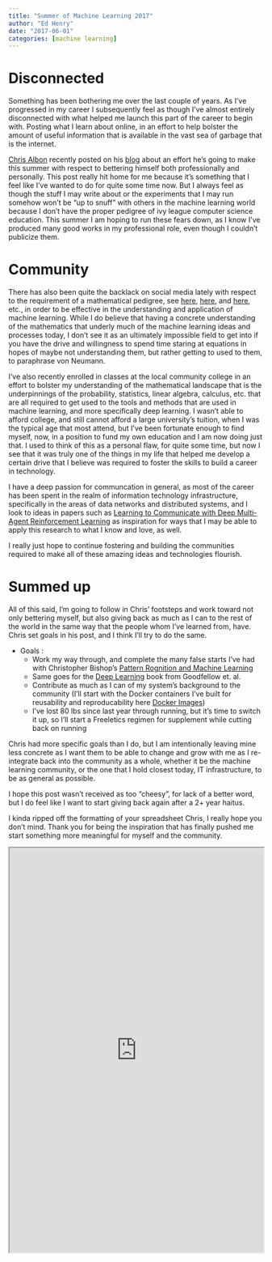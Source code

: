 ```yaml
---
title: "Summer of Machine Learning 2017"
author: "Ed Henry"
date: "2017-06-01"
categories: [machine learning]
---
```


# Disconnected

Something has been bothering me over the last couple of years. As I've progressed in my career I subsequently feel as though I've almost entirely disconnected with what helped me launch this part of the career to begin with. Posting what I learn about online, in an effort to help bolster the amount of useful information that is available in the vast sea of garbage that is the internet.

[Chris Albon](https://twitter.com/chrisalbon) recently posted on his [blog](https://chrisalbon.com/blog/summer_of_machine_learning.html) about an effort he's going to make this summer with respect to bettering himself both professionally and personally. This post really hit home for me because it's something that I feel like I've wanted to do for quite some time now. But I always feel as though the stuff I may write about or the experiments that I may run somehow won't be "up to snuff" with others in the machine learning world because I don't have the proper pedigree of ivy league computer science education. This summer I am hoping to run these fears down, as I know I've produced many good works in my professional role, even though I couldn't publicize them.

# Community

There has also been quite the backlack on social media lately with respect to the requirement of a mathematical pedigree, see [here](https://twitter.com/quantombone/status/866002986350149632), [here](https://twitter.com/math_rachel/status/866808228499275776), and [here](http://www.topbots.com/you-dont-need-phd-master-machine-deep-learning-data-science), etc., in order to be effective in the understanding and application of machine learning. While I do believe that having a concrete understanding of the mathematics that underly much of the machine learning ideas and processes today, I don't see it as an ultimately impossible field to get into if you have the drive and willingness to spend time staring at equations in hopes of maybe not understanding them, but rather getting to used to them, to paraphrase von Neumann.

I've also recently enrolled in classes at the local community college in an effort to bolster my understanding of the mathematical landscape that is the underpinnings of the probability, statistics, linear algebra, calculus, etc. that are all required to get used to the tools and methods that are used in machine learning, and more specifically deep learning. I wasn't able to afford college, and still cannot afford a large university's tuition, when I was the typical age that most attend, but I've been fortunate enough to find myself, now, in a position to fund my own education and I am now doing just that. I used to think of this as a personal flaw, for quite some time, but now I see that it was truly one of the things in my life that helped me develop a certain drive that I believe was required to foster the skills to build a career in technology.

I have a deep passion for communcation in general, as most of the career has been spent in the realm of information technology infrastructure, specifically in the areas of data networks and distributed systems, and I look to ideas in papers such as [Learning to Communicate with Deep Multi-Agent Reinforcement Learning](https://papers.nips.cc/paper/6042-learning-to-communicate-with-deep-multi-agent-reinforcement-learning.pdf) as inspiration for ways that I may be able to apply this research to what I know and love, as well.

I really just hope to continue fostering and building the communities required to make all of these amazing ideas and technologies flourish.

# Summed up

All of this said, I'm going to follow in Chris' footsteps and work toward not only bettering myself, but also giving back as much as I can to the rest of the world in the same way that the people whom I've learned from, have. Chris set goals in his post, and I think I'll try to do the same. 

* Goals :
    * Work my way through, and complete the many false starts I've had with Christopher Bishop's [Pattern Rognition and Machine Learning](https://www.amazon.com/Pattern-Recognition-Learning-Information-Statistics/dp/0387310738)
    * Same goes for the [Deep Learning](https://www.amazon.com/Deep-Learning-Adaptive-Computation-Machine/dp/0262035618/ref=pd_lpo_sbs_14_t_0?_encoding=UTF8&psc=1&refRID=KRFJEVVCHZBXCW5QEYTT) book from Goodfellow et. al.
    * Contribute as much as I can of my system's background to the community (I'll start with the Docker containers I've built for reusability and reproducability here [Docker Images](https://hub.docker.com/u/edhenry/))
    * I've lost 80 lbs since last year through running, but it's time to switch it up, so I'll start a Freeletics regimen for supplement while cutting back on running

Chris had more specific goals than I do, but I am intentionally leaving mine less concrete as I want them to be able to change and grow with me as I re-integrate back into the community as a whole, whether it be the machine learning community, or the one that I hold closest today, IT infrastructure, to be as general as possible.

I hope this post wasn't received as too "cheesy", for lack of a better word, but I do feel like I want to start giving back again after a 2+ year haitus. 

I kinda ripped off the formatting of your spreadsheet Chris, I really hope you don't mind. Thank you for being the inspiration that has finally pushed me start something more meaningful for myself and the community.

<iframe style="width:100%; height:800px" src="https://docs.google.com/spreadsheets/d/1gbEoi7NP9czCGWbddzN8arYtdqtJZTKx3IsRm7CBkbM/pubhtml?gid=0&amp;single=true&amp;widget=true&amp;headers=false"></iframe>

